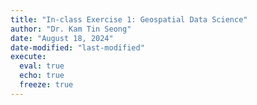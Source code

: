 ```yaml
---
title: "In-class Exercise 1: Geospatial Data Science"
author: "Dr. Kam Tin Seong"
date: "August 18, 2024"
date-modified: "last-modified"
execute: 
  eval: true
  echo: true
  freeze: true
---
```

